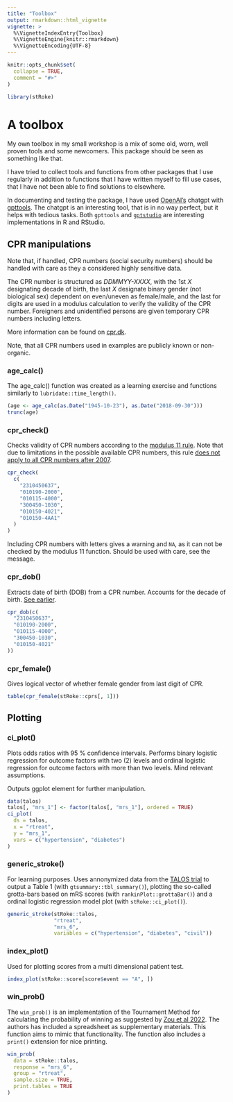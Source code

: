 ```yaml
---
title: "Toolbox"
output: rmarkdown::html_vignette
vignette: >
  %\VignetteIndexEntry{Toolbox}
  %\VignetteEngine{knitr::rmarkdown}
  %\VignetteEncoding{UTF-8}
---
```


```r
knitr::opts_chunk$set(
  collapse = TRUE,
  comment = "#>"
)
```

```r
library(stRoke)
```

# A toolbox

My own toolbox in my small workshop is a mix of some old, worn, well proven tools and some newcomers. This package should be seen as something like that.

I have tried to collect tools and functions from other packages that I use regularly in addition to functions that I have written myself to fill use cases, that I have not been able to find solutions to elsewhere.

In documenting and testing the package, I have used [OpenAI's](https://beta.openai.com/overview) chatgpt with [gpttools](https://jameshwade.github.io/gpttools/). The chatgpt is an interesting tool, that is in no way perfect, but it helps with tedious tasks. Both `gpttools` and [`gptstudio`](https://michelnivard.github.io/gptstudio/) are interesting implementations in R and RStudio.

## CPR manipulations {#cpr-intro}

Note that, if handled, CPR numbers (social security numbers) should be handled with care as they a considered highly sensitive data.

The CPR number is structured as _DDMMYY-XXXX_, with the 1st _X_ designating decade of birth, the last _X_ designate binary gender (not biological sex) dependent on even/uneven as female/male, and the last for digits are used in a modulus calculation to verify the validity of the CPR number. Foreigners and unidentified persons are given temporary CPR numbers including letters.

More information can be found on [cpr.dk](https://cpr.dk).

Note, that all CPR numbers used in examples are publicly known or non-organic.

### age_calc()

The age_calc() function was created as a learning exercise and functions similarly to `lubridate::time_length()`.

```r
(age <- age_calc(as.Date("1945-10-23"), as.Date("2018-09-30")))
trunc(age)
```

### cpr_check()

Checks validity of CPR numbers according to the [modulus 11 rule](https://cpr.dk/cpr-systemet/opbygning-af-cpr-nummeret). Note that due to limitations in the possible available CPR numbers, this rule [does not apply to all CPR numbers after 2007](https://cpr.dk/cpr-systemet/personnumre-uden-kontrolciffer-modulus-11-kontrol).

```r
cpr_check(
  c(
    "2310450637",
    "010190-2000",
    "010115-4000",
    "300450-1030",
    "010150-4021",
    "010150-4AA1"
  )
)
```

Including CPR numbers with letters gives a warning and `NA`, as it can not be checked by the modulus 11 function. Should be used with care, see the message.

### cpr_dob()

Extracts date of birth (DOB) from a CPR number. Accounts for the decade of birth. [See earlier](#cpr-intro).

```r
cpr_dob(c(
  "2310450637",
  "010190-2000",
  "010115-4000",
  "300450-1030",
  "010150-4021"
))
```

### cpr_female()

Gives logical vector of whether female gender from last digit of CPR.

```r
table(cpr_female(stRoke::cprs[, 1]))
```

## Plotting

### ci_plot()

Plots odds ratios with 95 % confidence intervals. Performs binary logistic regression for outcome factors with two (2) levels and ordinal logistic regression for outcome factors with more than two levels. Mind relevant assumptions. 

Outputs ggplot element for further manipulation.

```r
data(talos)
talos[, "mrs_1"] <- factor(talos[, "mrs_1"], ordered = TRUE)
ci_plot(
  ds = talos,
  x = "rtreat",
  y = "mrs_1",
  vars = c("hypertension", "diabetes")
)
```

### generic_stroke()

For learning purposes. Uses annonymized data from the [TALOS trial](https://doi.org/10.1161/STROKEAHA.117.020067) to output a Table 1 (with `gtsummary::tbl_summary()`), plotting the so-called grotta-bars based on mRS scores (with `rankinPlot::grottaBar()`) and a ordinal logistic regression model plot (with `stRoke::ci_plot()`).

```r
generic_stroke(stRoke::talos,
               "rtreat",
               "mrs_6",
               variables = c("hypertension", "diabetes", "civil"))
```

### index_plot()

Used for plotting scores from a multi dimensional patient test.

```r
index_plot(stRoke::score[score$event == "A", ])
```

### win_prob()

The `win_prob()` is an implementation of the Tournament Method for calculating the probability of winning as suggested by [Zou et al 2022](https://doi.org/10.1161/STROKEAHA.121.037744). The authors has included a spreadsheet as supplementary materials. This function aims to mimic that functionality. The function also includes a `print()` extension for nice printing.

```r
win_prob(
  data = stRoke::talos,
  response = "mrs_6",
  group = "rtreat",
  sample.size = TRUE,
  print.tables = TRUE
)
```


